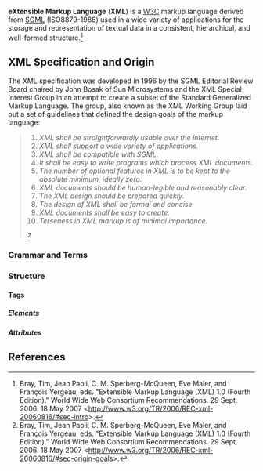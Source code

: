 '''eXtensible Markup Language''' ('''XML''') is a [[W3C]] markup language derived from [[SGML]] (ISO8879-1986) used in a wide variety of applications for the storage and representation of textual data in a consistent, hierarchical, and well-formed structure.<ref>Bray, Tim, Jean Paoli, C. M. Sperberg-McQueen, Eve Maler, and François Yergeau, eds. "Extensible Markup Language (XML) 1.0 (Fourth Edition)." World Wide Web Consortium Recommendations. 29 Sept. 2006. 18 May 2007 <http://www.w3.org/TR/2006/REC-xml-20060816/#sec-intro>.</ref>

== XML Specification and Origin ==

The XML specification was developed in 1996 by the SGML Editorial Review Board chaired by John Bosak of Sun Microsystems and the XML Special Interest Group in an attempt to create a subset of the Standard Generalized Markup Language. The group, also known as the XML Working Group  laid out a set of guidelines that defined the design goals of the markup language:
<blockquote>

#''XML shall be straightforwardly usable over the Internet.''
#''XML shall support a wide variety of applications.''
#''XML shall be compatible with SGML.''
#''It shall be easy to write programs which process XML documents.''
#''The number of optional features in XML is to be kept to the absolute minimum, ideally zero.''
#''XML documents should be human-legible and reasonably clear.''
#''The XML design should be prepared quickly.''
#''The design of XML shall be formal and concise.''
#''XML documents shall be easy to create.''
#''Terseness in XML markup is of minimal importance.''

<ref>Bray, Tim, Jean Paoli, C. M. Sperberg-McQueen, Eve Maler, and François Yergeau, eds. "Extensible Markup Language (XML) 1.0 (Fourth Edition)." World Wide Web Consortium Recommendations. 29 Sept. 2006. 18 May 2007 <http://www.w3.org/TR/2006/REC-xml-20060816/#sec-origin-goals>.</ref>

</blockquote>

=== Grammar and Terms ===

=== Structure ===

==== Tags ====

===== Elements =====

===== Attributes =====


== References ==
<references/>